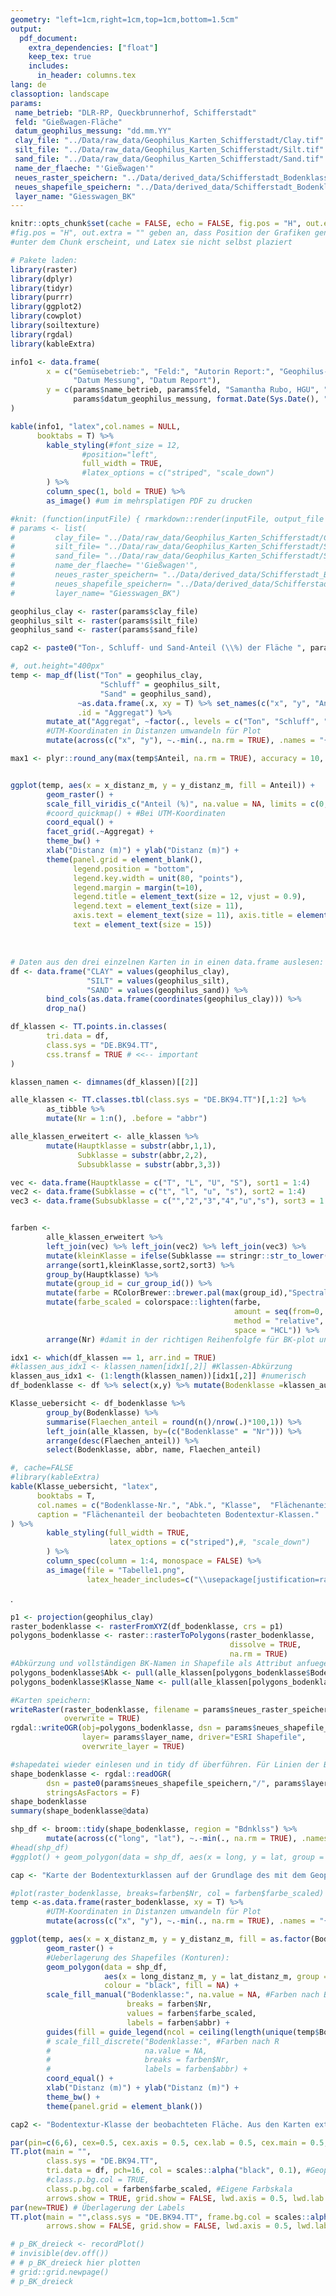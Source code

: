 ```yaml
---
geometry: "left=1cm,right=1cm,top=1cm,bottom=1.5cm"
output:
  pdf_document: 
    extra_dependencies: ["float"]
    keep_tex: true
    includes:
      in_header: columns.tex
lang: de
classoption: landscape
params:
 name_betrieb: "DLR-RP, Queckbrunnerhof, Schifferstadt"
 feld: "Gießwagen-Fläche"
 datum_geophilus_messung: "dd.mm.YY"
 clay_file: "../Data/raw_data/Geophilus_Karten_Schifferstadt/Clay.tif"
 silt_file: "../Data/raw_data/Geophilus_Karten_Schifferstadt/Silt.tif"
 sand_file: "../Data/raw_data/Geophilus_Karten_Schifferstadt/Sand.tif"
 name_der_flaeche: "'Gießwagen'"
 neues_raster_speichern: "../Data/derived_data/Schifferstadt_Bodenklassen.tif"
 neues_shapefile_speichern: "../Data/derived_data/Schifferstadt_Bodenklassen_shp"
 layer_name: "Giesswagen_BK"
---
```


<!-- ### Knitr-Options -->

```r
knitr::opts_chunk$set(cache = FALSE, echo = FALSE, fig.pos = "H", out.extra = "", message = FALSE, warning = FALSE)
#fig.pos = "H", out.extra = "" geben an, dass Position der Grafiken genau an der Stelle
#unter dem Chunk erscheint, und Latex sie nicht selbst plaziert
```

```r
# Pakete laden:
library(raster)
library(dplyr)
library(tidyr)
library(purrr)
library(ggplot2)
library(cowplot)
library(soiltexture)
library(rgdal)
library(kableExtra)
```


::: {.cols data-latex=""}
::: {.col data-latex="{0.475\\textwidth}"}


```r
info1 <- data.frame(
        x = c("Gemüsebetrieb:", "Feld:", "Autorin Report:", "Geophilus-Karten:", 
              "Datum Messung", "Datum Report"),
        y = c(params$name_betrieb, params$feld, "Samantha Rubo, HGU", "Eric Boenecke, IGZ",
              params$datum_geophilus_messung, format.Date(Sys.Date(), "%d.%m.%Y"))
)

kable(info1, "latex",col.names = NULL,
      booktabs = T) %>%
        kable_styling(#font_size = 12, 
                #position="left",
                full_width = TRUE, 
                #latex_options = c("striped", "scale_down")
        ) %>%
        column_spec(1, bold = TRUE) %>%
        as_image() #um im mehrsplatigen PDF zu drucken
```

<!-- ### Daten-In- und Output -->

```r
#knit: (function(inputFile) { rmarkdown::render(inputFile, output_file = paste0("Giesswagen.pdf")) })
# params <- list(
#         clay_file= "../Data/raw_data/Geophilus_Karten_Schifferstadt/Clay.tif",
#         silt_file= "../Data/raw_data/Geophilus_Karten_Schifferstadt/Silt.tif",
#         sand_file= "../Data/raw_data/Geophilus_Karten_Schifferstadt/Sand.tif",
#         name_der_flaeche= "'Gießwagen'",
#         neues_raster_speichern= "../Data/derived_data/Schifferstadt_Bodenklassen.tif",
#         neues_shapefile_speichern= "../Data/derived_data/Schifferstadt_Bodenklassen_shp",
#         layer_name= "Giesswagen_BK")
```


<!-- ## Geophilus-Daten (Karten) einlesen und neue Dateinamen festlegen: -->

```r
geophilus_clay <- raster(params$clay_file)
geophilus_silt <- raster(params$silt_file)
geophilus_sand <- raster(params$sand_file)
```

<!-- ## Layer Ton, Schluff, Sand plotten -->

```r
cap2 <- paste0("Ton-, Schluff- und Sand-Anteil (\\%) der Fläche ", params$name_der_flaeche,  ". Die räumliche Auflösung beträgt ", paste0(res(geophilus_clay), collapse = "x"), " Meter.")
```

```r
#, out.height="400px"
temp <- map_df(list("Ton" = geophilus_clay,
                    "Schluff" = geophilus_silt,
                    "Sand" = geophilus_sand),
               ~as.data.frame(.x, xy = T) %>% set_names(c("x", "y", "Anteil")),
               .id = "Aggregat") %>%
        mutate_at("Aggregat", ~factor(., levels = c("Ton", "Schluff", "Sand"))) %>%
        #UTM-Koordinaten in Distanzen umwandeln für Plot
        mutate(across(c("x", "y"), ~.-min(., na.rm = TRUE), .names = "{.col}_distanz_m"))

max1 <- plyr::round_any(max(temp$Anteil, na.rm = TRUE), accuracy = 10, f = ceiling)


ggplot(temp, aes(x = x_distanz_m, y = y_distanz_m, fill = Anteil)) +
        geom_raster() +
        scale_fill_viridis_c("Anteil (%)", na.value = NA, limits = c(0,max1)) +
        #coord_quickmap() + #Bei UTM-Koordinaten
        coord_equal() +
        facet_grid(.~Aggregat) +
        theme_bw() +
        xlab("Distanz (m)") + ylab("Distanz (m)") +
        theme(panel.grid = element_blank(),
              legend.position = "bottom",
              legend.key.width = unit(80, "points"),
              legend.margin = margin(t=10),
              legend.title = element_text(size = 12, vjust = 0.9),
              legend.text = element_text(size = 11),
              axis.text = element_text(size = 11), axis.title = element_text(size=12),
              text = element_text(size = 15))
```

\

```r
# Daten aus den drei einzelnen Karten in in einen data.frame auslesen:
df <- data.frame("CLAY" = values(geophilus_clay),
                 "SILT" = values(geophilus_silt),
                 "SAND" = values(geophilus_sand)) %>%
        bind_cols(as.data.frame(coordinates(geophilus_clay))) %>%
        drop_na()
```

<!-- ## Klassen-Namen extrahieren -->

```r
df_klassen <- TT.points.in.classes(
        tri.data = df,
        class.sys = "DE.BK94.TT",
        css.transf = TRUE # <<-- important
)

klassen_namen <- dimnames(df_klassen)[[2]]
```

<!-- ## Texturklassen der Bodenkundlichen Kartieranleitung: -->

```r
alle_klassen <- TT.classes.tbl(class.sys = "DE.BK94.TT")[,1:2] %>%
        as_tibble %>%
        mutate(Nr = 1:n(), .before = "abbr")
```

<!-- ## Farben nach Klasse und Subklasse sortieren -->

```r
alle_klassen_erweitert <- alle_klassen %>%
        mutate(Hauptklasse = substr(abbr,1,1),
               Subklasse = substr(abbr,2,2),
               Subsubklasse = substr(abbr,3,3))

vec <- data.frame(Hauptklasse = c("T", "L", "U", "S"), sort1 = 1:4)
vec2 <- data.frame(Subklasse = c("t", "l", "u", "s"), sort2 = 1:4)
vec3 <- data.frame(Subsubklasse = c("","2","3","4","u","s"), sort3 = 1:6)


farben <-
        alle_klassen_erweitert %>%
        left_join(vec) %>% left_join(vec2) %>% left_join(vec3) %>%
        mutate(kleinKlasse = ifelse(Subklasse == stringr::str_to_lower(Hauptklasse), 1,2)) %>%
        arrange(sort1,kleinKlasse,sort2,sort3) %>%
        group_by(Hauptklasse) %>%
        mutate(group_id = cur_group_id()) %>%
        mutate(farbe = RColorBrewer::brewer.pal(max(group_id),"Spectral")[unique(group_id)]) %>%
        mutate(farbe_scaled = colorspace::lighten(farbe,
                                                  amount = seq(from=0, to = 0.7, length.out = n()),
                                                  method = "relative",
                                                  space = "HCL")) %>%
        arrange(Nr) #damit in der richtigen Reihenfolgfe für BK-plot unten
```

<!-- ## DF um Bodenklassen ergänzen (numerisch) -->

```r
idx1 <- which(df_klassen == 1, arr.ind = TRUE)
#klassen_aus_idx1 <- klassen_namen[idx1[,2]] #Klassen-Abkürzung
klassen_aus_idx1 <- (1:length(klassen_namen))[idx1[,2]] #numerisch
df_bodenklasse <- df %>% select(x,y) %>% mutate(Bodenklasse =klassen_aus_idx1)
```

<!-- ## Anteile der beobachteten Bodentextur-Klassen -->

```r
Klasse_uebersicht <- df_bodenklasse %>%
        group_by(Bodenklasse) %>%
        summarise(Flaechen_anteil = round(n()/nrow(.)*100,1)) %>%
        left_join(alle_klassen, by=(c("Bodenklasse" = "Nr"))) %>%
        arrange(desc(Flaechen_anteil)) %>%
        select(Bodenklasse, abbr, name, Flaechen_anteil)

#, cache=FALSE
#library(kableExtra)
kable(Klasse_uebersicht, "latex",
      booktabs = T, 
      col.names = c("Bodenklasse-Nr.", "Abk.", "Klasse",  "Flächenanteil (%)"),
      caption = "Flächenanteil der beobachteten Bodentextur-Klassen."
) %>%
        kable_styling(full_width = TRUE,
                      latex_options = c("striped"),#, "scale_down")
        ) %>%
        column_spec(column = 1:4, monospace = FALSE) %>%
        as_image(file = "Tabelle1.png",
                 latex_header_includes=c("\\usepackage[justification=raggedright,singlelinecheck=false]{caption}", " \\captionsetup[table]{name=Tabelle}" )) #um im mehrsplatigen PDF zu drucken
```
:::

::: {.col data-latex="{0.05\\textwidth}"}
.\
<!-- Eine dritte schmale Spalte mit Leerzeile trennt die beiden Haupt-Spalten -->
:::

::: {.col data-latex="{0.475\\textwidth}"}
<!-- ## DF in Raster und Shapefile mit Koordinaten umwandeln -->

```r
p1 <- projection(geophilus_clay)
raster_bodenklasse <- rasterFromXYZ(df_bodenklasse, crs = p1)
polygons_bodenklasse <- raster::rasterToPolygons(raster_bodenklasse,
                                                 dissolve = TRUE,
                                                 na.rm = TRUE)
#Abkürzung und vollständigen BK-Namen in Shapefile als Attribut anfuegen
polygons_bodenklasse$Abk <- pull(alle_klassen[polygons_bodenklasse$Bodenklasse, "abbr"])
polygons_bodenklasse$Klasse_Name <- pull(alle_klassen[polygons_bodenklasse$Bodenklasse, "name"])

#Karten speichern:
writeRaster(raster_bodenklasse, filename = params$neues_raster_speichern,
            overwrite = TRUE)
rgdal::writeOGR(obj=polygons_bodenklasse, dsn = params$neues_shapefile_speichern,
                layer= params$layer_name, driver="ESRI Shapefile",
                overwrite_layer = TRUE)
```

```r
#shapedatei wieder einlesen und in tidy df überführen. Für Linien der Bodenklassen in Karte
shape_bodenklasse <- rgdal::readOGR(
        dsn = paste0(params$neues_shapefile_speichern,"/", params$layer_name, ".shp"),
        stringsAsFactors = F)
shape_bodenklasse
summary(shape_bodenklasse@data)

shp_df <- broom::tidy(shape_bodenklasse, region = "Bdnklss") %>%
        mutate(across(c("long", "lat"), ~.-min(., na.rm = TRUE), .names = "{.col}_distanz_m"))
#head(shp_df)
#ggplot() + geom_polygon(data = shp_df, aes(x = long, y = lat, group = group), colour = "black", fill = NA) #fill = id
```

<!-- ## Bodenklassen als Karte plotten -->

```r
cap <- "Karte der Bodentexturklassen auf der Grundlage des mit dem Geophilus gemessenen Ton-, Schluff- und Sandgehalts."
```

```r
#plot(raster_bodenklasse, breaks=farben$Nr, col = farben$farbe_scaled)
temp <-as.data.frame(raster_bodenklasse, xy = T) %>%
        #UTM-Koordinaten in Distanzen umwandeln für Plot
        mutate(across(c("x", "y"), ~.-min(., na.rm = TRUE), .names = "{.col}_distanz_m"))

ggplot(temp, aes(x = x_distanz_m, y = y_distanz_m, fill = as.factor(Bodenklasse))) +
        geom_raster() +
        #Ueberlagerung des Shapefiles (Konturen):
        geom_polygon(data = shp_df,
                     aes(x = long_distanz_m, y = lat_distanz_m, group = group),
                     colour = "black", fill = NA) +
        scale_fill_manual("Bodenklasse:", na.value = NA, #Farben nach Bodenklasse-Dreieck
                          breaks = farben$Nr,
                          values = farben$farbe_scaled,
                          labels = farben$abbr) +
        guides(fill = guide_legend(ncol = ceiling(length(unique(temp$Bodenklasse)) / 8))) + 
        # scale_fill_discrete("Bodenklasse:", #Farben nach R
        #                     na.value = NA,
        #                     breaks = farben$Nr,
        #                     labels = farben$abbr) +
        coord_equal() +
        xlab("Distanz (m)") + ylab("Distanz (m)") +
        theme_bw() +
        theme(panel.grid = element_blank())
```

<!-- ## Plot der Boden-Klasse nach Bodenkundlicher Kartieranleitung (1994): -->

```r
cap2 <- "Bodentextur-Klasse der beobachteten Fläche. Aus den Karten extrahierte Klassen sind für jedes Pixel als Punkt markiert (schwarz). "
```

```r
par(pin=c(6,6), cex=0.5, cex.axis = 0.5, cex.lab = 0.5, cex.main = 0.5, lwd = 0.5)#, family="Arial")
TT.plot(main = "",
        class.sys = "DE.BK94.TT",
        tri.data = df, pch=16, col = scales::alpha("black", 0.1), #Geophylus-Daten
        #class.p.bg.col = TRUE,
        class.p.bg.col = farben$farbe_scaled, #Eigene Farbskala
        arrows.show = TRUE, grid.show = FALSE, lwd.axis = 0.5, lwd.lab = 0.5)
par(new=TRUE) # Überlagerung der Labels
TT.plot(main = "",class.sys = "DE.BK94.TT", frame.bg.col = scales::alpha("blue", 0.0),
        arrows.show = FALSE, grid.show = FALSE, lwd.axis = 0.5, lwd.lab = 0.5)

# p_BK_dreieck <- recordPlot()
# invisible(dev.off())
# # p_BK_dreieck hier plotten
# grid::grid.newpage()
# p_BK_dreieck
```
:::

<!-- ### Anhang: Legende aller Bodenklassen aus Fig. 1. -->

<!-- ::: {.col data-latex="{0.3\\textwidth}"} -->

<!-- ```{r, cache=FALSE} -->

<!-- kable(alle_klassen, "latex", -->

<!--       booktabs = T, -->

<!--       col.names =c("Nr.", "Abk.", "Klasse"), -->

<!--       caption = "Texturklassen der Bodenkundlichen Kartieranleitung (1994).") %>% -->

<!--         kable_styling() %>%#latex_options = c("striped", "scale_down")) %>% -->

<!--         as_image() #um im mehrsplatigen PDF zu drucken -->

<!-- ``` -->

<!-- ::: -->
:::
